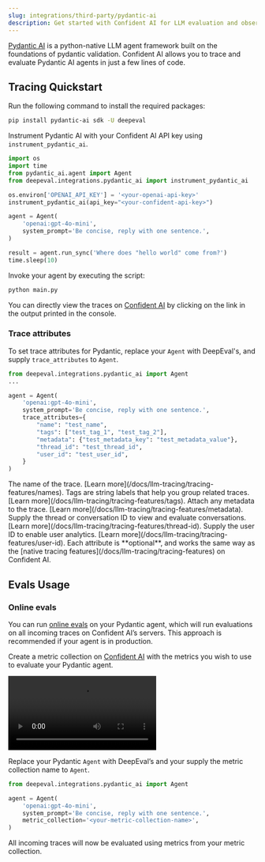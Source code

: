 ```yaml
---
slug: integrations/third-party/pydantic-ai
description: Get started with Confident AI for LLM evaluation and observability
---
```


[Pydantic AI](https://ai.pydantic.dev/) is a python-native LLM agent framework built on the foundations of pydantic validation. Confident AI allows you to trace and evaluate Pydantic AI agents in just a few lines of code.

## Tracing Quickstart

<Steps>

<Step title="Install Dependencies">

Run the following command to install the required packages:

```bash
pip install pydantic-ai sdk -U deepeval
```

</Step>

<Step title="Configure Pydantic AI">

Instrument Pydantic AI with your Confident AI API key using `instrument_pydantic_ai`.

```python main.py {7}
import os
import time
from pydantic_ai.agent import Agent
from deepeval.integrations.pydantic_ai import instrument_pydantic_ai

os.environ['OPENAI_API_KEY'] = '<your-openai-api-key>'
instrument_pydantic_ai(api_key="<your-confident-api-key>")

agent = Agent(
    'openai:gpt-4o-mini',
    system_prompt='Be concise, reply with one sentence.',
)

result = agent.run_sync('Where does "hello world" come from?')
time.sleep(10)
```

</Step>

<Step title="Run Pydantic AI">

Invoke your agent by executing the script:

```bash
python main.py
```

You can directly view the traces on [Confident AI](https://app.confident.ai) by clicking on the link in the output printed in the console.

</Step>

</Steps>

### Trace attributes

To set trace attributes for Pydantic, replace your `Agent` with DeepEval's, and supply `trace_attributes` to `Agent`.

```python main.py {1}
from deepeval.integrations.pydantic_ai import Agent
...

agent = Agent(
    'openai:gpt-4o-mini',
    system_prompt='Be concise, reply with one sentence.',
    trace_attributes={
        "name": "test_name",
        "tags": ["test_tag_1", "test_tag_2"],
        "metadata": {"test_metadata_key": "test_metadata_value"},
        "thread_id": "test_thread_id",
        "user_id": "test_user_id",
    }
)
```

<Accordion title='View Trace Attributes'>
<ParamField path="name" type="str" required={false}>
  The name of the trace. [Learn more](/docs/llm-tracing/tracing-features/names).
</ParamField>

<ParamField path="tags" type="List[str]" required={false}>
  Tags are string labels that help you group related traces. [Learn
  more](/docs/llm-tracing/tracing-features/tags).
</ParamField>

<ParamField path="metadata" type="Dict" required={false}>
  Attach any metadata to the trace. [Learn
  more](/docs/llm-tracing/tracing-features/metadata).
</ParamField>

<ParamField path="thread_id" type="str" required={false}>
  Supply the thread or conversation ID to view and evaluate conversations.
  [Learn more](/docs/llm-tracing/tracing-features/thread-id).
</ParamField>

<ParamField path="user_id" type="str" required={false}>
  Supply the user ID to enable user analytics. [Learn
  more](/docs/llm-tracing/tracing-features/user-id).
</ParamField>

<Info>
  Each attribute is **optional**, and works the same way as the [native tracing
  features](/docs/llm-tracing/tracing-features) on Confident AI.
</Info>
</Accordion>

## Evals Usage

### Online evals

You can run [online evals](https://documentation.confident-ai.com/docs/llm-tracing/evaluations) on your Pydantic agent, which will run evaluations on all incoming traces on Confident AI’s servers. This approach is recommended if your agent is in production.

<Steps>

<Step title="Create metric collection">

Create a metric collection on [Confident AI](https://app.confident.ai) with the metrics you wish to use to evaluate your Pydantic agent.

<Frame caption="Create metric collection">
  <video
    src="https://confident-docs.s3.us-east-1.amazonaws.com/integrations%3Athird-party-integrations%3Acreate-metric-collection-4k.mp4"
    controls
  />
</Frame>

<Warning>
  Your metric collection must only contain metrics that only evaluate the input
  and actual output of your Pydantic agent.
</Warning>

</Step>

<Step title="Run evals">

Replace your Pydantic `Agent` with DeepEval’s and your supply the metric collection name to `Agent`.

```python main.py {1, 6}
from deepeval.integrations.pydantic_ai import Agent

agent = Agent(
    'openai:gpt-4o-mini',
    system_prompt='Be concise, reply with one sentence.',
    metric_collection='<your-metric-collection-name>',
)
```

<Success>
  All incoming traces will now be evaluated using metrics from your metric
  collection.
</Success>

</Step>
</Steps>
